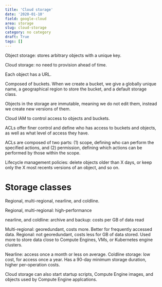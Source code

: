 ```yaml
---
title: 'Cloud storage'
date: '2020-01-10'
field: google-cloud
area: storage
slug: cloud-storage
category: no category
draft: True
tags: []
---
```


Object storage: stores arbitrary objects with a unique key.

Cloud storage: no need to provision ahead of time. 

Each object has a URL.

Composed of buckets. When we create a bucket, we give a globally unique name, a geographical region to store the bucket, and a default storage class.

Objects in the storage are immutable, meaning we do not edit them, instead we create new versions of them. 

Cloud IAM to control access to objects and buckets.

ACLs offer finer control and define who has access to buckets and objects, as well as what level of access they have.

ACLs are composed of two parts: (1) scope, defining who can perform the specified actions, and (2) permission, defining which actions can be performed by those within the scope.

Lifecycle management policies: delete objects older than X days, or keep only the X most recents versions of an object, and so on. 

# Storage classes
Regional, multi-regional, nearline, and coldline.

Regional, multi-regional: high-performance

nearline, and coldline: archive and backup: costs per GB of data read

Multi-regional: georedundant, costs more. Better for frequently accessed data.
Regional: not georedundant, costs less for GB of data stored. Used more to store data close to Compute Engines, VMs, or Kubernetes engine clusters.

Nearline: access once a month or less on average.
Coldline storage: low cost, for access once a year. Has a 90-day minimum storage duration, higher per-operation costs.

Cloud storage can also start startup scripts, Compute Engine images, and objects used by Compute Engine applcations.